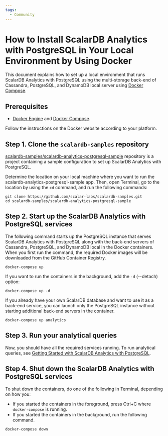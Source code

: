 ```yaml
---
tags:
  - Community
---
```


# How to Install ScalarDB Analytics with PostgreSQL in Your Local Environment by Using Docker

This document explains how to set up a local environment that runs ScalarDB Analytics with PostgreSQL using the multi-storage back-end of Cassandra, PostgreSQL, and DynamoDB local server using [Docker Compose](https://docs.docker.com/compose/).

## Prerequisites

- [Docker Engine](https://docs.docker.com/engine/) and [Docker Compose](https://docs.docker.com/compose/).

Follow the instructions on the Docker website according to your platform.

## Step 1. Clone the `scalardb-samples` repository

[scalardb-samples/scalardb-analytics-postgresql-sample](https://github.com/scalar-labs/scalardb-samples/tree/main/scalardb-analytics-postgresql-sample) repository is a project containing a sample configuration to set up ScalarDB Analytics with PostgreSQL.

Determine the location on your local machine where you want to run the scalardb-analytics-postgresql-sample app. Then, open Terminal, go to the location by using the `cd` command, and run the following commands:

```console
git clone https://github.com/scalar-labs/scalardb-samples.git
cd scalardb-samples/scalardb-analytics-postgresql-sample
```

## Step 2. Start up the ScalarDB Analytics with PostgreSQL services

The following command starts up the PostgreSQL instance that serves ScalarDB Analytics with PostgreSQL along with the back-end servers of Cassandra, PostgreSQL, and DynamoDB local in the Docker containers. When you first run the command, the required Docker images will be downloaded from the GitHub Container Registry.

```console
docker-compose up
```

If you want to run the containers in the background, add the `-d` (--detach) option:

```console
docker-compose up -d
```

If you already have your own ScalarDB database and want to use it as a back-end service, you can launch only the PostgreSQL instance without starting additional back-end servers in the container.

```console
docker-compose up analytics
```

## Step 3. Run your analytical queries

Now, you should have all the required services running. To run analytical queries, see [Getting Started with ScalarDB Analytics with PostgreSQL](./getting-started.mdx).

## Step 4. Shut down the ScalarDB Analytics with PostgreSQL services

To shut down the containers, do one of the following in Terminal, depending on how you:

- If you started the containers in the foreground, press Ctrl+C where `docker-compose` is running.
- If you started the containers in the background, run the following command.

```console
docker-compose down
```
